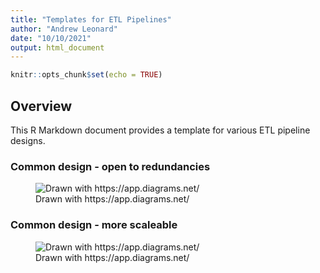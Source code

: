 ```yaml
---
title: "Templates for ETL Pipelines"
author: "Andrew Leonard"
date: "10/10/2021"
output: html_document
---
```


```r
knitr::opts_chunk$set(echo = TRUE)
```

## Overview 

This R Markdown document provides a template for various ETL pipeline designs.


### Common design - open to redundancies

![Drawn with https://app.diagrams.net/](Img/Self-Service ETL Diagram-Without API.drawio.svg)

### Common design - more scaleable

![Drawn with https://app.diagrams.net/](Img/Self-Service ETL Diagram-With API.drawio.svg)